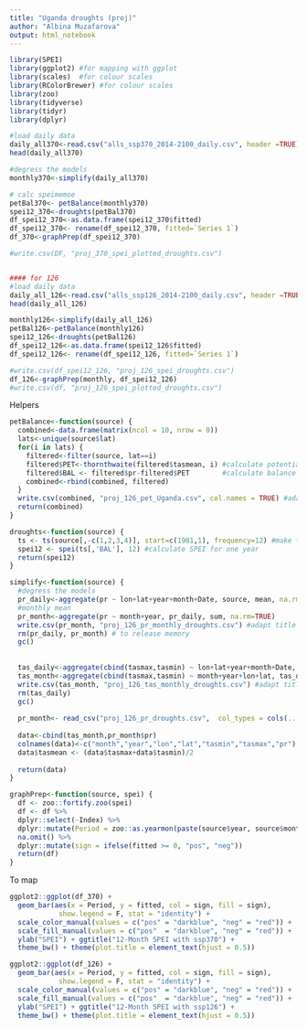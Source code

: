 ```yaml
---
title: "Uganda droughts (proj)"
author: "Albina Muzafarova"
output: html_notebook
---
```




```r
library(SPEI)
library(ggplot2) #for mapping with ggplot
library(scales)  #for colour scales
library(RColorBrewer) #for colour scales
library(zoo)
library(tidyverse)
library(tidyr)
library(dplyr)
```



```r
#load daily data
daily_all370<-read.csv("alls_ssp370_2014-2100_daily.csv", header =TRUE)
head(daily_all370)

#degress the models
monthly370<-simplify(daily_all370)

# calc speimemoe
petBal370<- petBalance(monthly370)
spei12_370<-droughts(petBal370)
df_spei12_370<-as.data.frame(spei12_370$fitted)
df_spei12_370<- rename(df_spei12_370, fitted=`Series 1`)
df_370<-graphPrep(df_spei12_370)

#write.csv(DF, "proj_370_spei_plotted_droughts.csv")


#### for 126
#load daily data
daily_all_126<-read.csv("alls_ssp126_2014-2100_daily.csv", header =TRUE)
head(daily_all_126)

monthly126<-simplify(daily_all_126)
petBal126<-petBalance(monthly126)
spei12_126<-droughts(petBal126)
df_spei12_126<-as.data.frame(spei12_126$fitted)
df_spei12_126<- rename(df_spei12_126, fitted=`Series 1`)

#write.csv(df_spei12_126, "proj_126_spei_droughts.csv")
df_126<-graphPrep(monthly, df_spei12_126)
#write.csv(df, "proj_126_spei_plotted_droughts.csv")
```

Helpers
```r
petBalance<-function(source) {
  combined<-data.frame(matrix(ncol = 10, nrow = 0))
  lats<-unique(source$lat)
  for(i in lats) {
    filtered<-filter(source, lat==i)
    filtered$PET<-thornthwaite(filtered$tasmean, i) #calculate potential evapotranspiration
    filtered$BAL <- filtered$pr-filtered$PET        #calculate balance
    combined<-rbind(combined, filtered)
  }
  write.csv(combined, "proj_126_pet_Uganda.csv", col.names = TRUE) #adapt title
  return(combined)
}

droughts<-function(source) {
  ts <- ts(source[,-c(1,2,3,4)], start=c(1981,1), frequency=12) #make time series for SPEI
  spei12 <- spei(ts[,'BAL'], 12) #calculate SPEI for one year
  return(spei12)
}

simplify<-function(source) {
  #degress the models
  pr_daily<-aggregate(pr ~ lon+lat+year+month+Date, source, mean, na.rm=TRUE)
  #monthly mean
  pr_month<-aggregate(pr ~ month+year, pr_daily, sum, na.rm=TRUE)
  write.csv(pr_month, "proj_126_pr_monthly_droughts.csv") #adapt title
  rm(pr_daily, pr_month) # to release memory
  gc()
  
  
  tas_daily<-aggregate(cbind(tasmax,tasmin) ~ lon+lat+year+month+Date, source, mean, na.rm=TRUE)
  tas_month<-aggregate(cbind(tasmax,tasmin) ~ month+year+lon+lat, tas_daily, mean, na.rm=TRUE)
  write.csv(tas_month, "proj_126_tas_monthly_droughts.csv") #adapt title
  rm(tas_daily)
  gc()
  
  pr_month<- read_csv("proj_126_pr_droughts.csv",  col_types = cols(...1 = col_skip()))
  
  data<-cbind(tas_month,pr_month$pr) 
  colnames(data)<-c("month","year","lon","lat","tasmin","tasmax","pr")
  data$tasmean <- (data$tasmax+data$tasmin)/2 
  
  return(data)
}

graphPrep<-function(source, spei) {
  df <- zoo::fortify.zoo(spei)
  df <- df %>% 
  dplyr::select(-Index) %>% 
  dplyr::mutate(Period = zoo::as.yearmon(paste(source$year, source$month), "%Y %m")) %>% 
  na.omit() %>% 
  dplyr::mutate(sign = ifelse(fitted >= 0, "pos", "neg"))
  return(df)
}
```

To map

```r
ggplot2::ggplot(df_370) +
  geom_bar(aes(x = Period, y = fitted, col = sign, fill = sign),
            show.legend = F, stat = "identity") +
  scale_color_manual(values = c("pos" = "darkblue", "neg" = "red")) +
  scale_fill_manual(values = c("pos"  = "darkblue", "neg" = "red")) +
  ylab("SPEI") + ggtitle("12-Month SPEI with ssp370") +
  theme_bw() + theme(plot.title = element_text(hjust = 0.5))
```
```r
ggplot2::ggplot(df_126) +
  geom_bar(aes(x = Period, y = fitted, col = sign, fill = sign),
            show.legend = F, stat = "identity") +
  scale_color_manual(values = c("pos" = "darkblue", "neg" = "red")) +
  scale_fill_manual(values = c("pos"  = "darkblue", "neg" = "red")) +
  ylab("SPEI") + ggtitle("12-Month SPEI with ssp126") +
  theme_bw() + theme(plot.title = element_text(hjust = 0.5))
```
